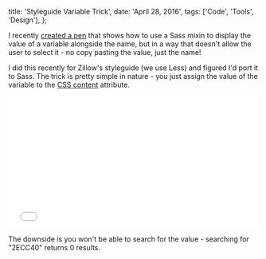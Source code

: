   title: 'Styleguide Variable Trick',
  date: 'April 28, 2016',
  tags: ['Code', 'Tools', 'Design'],
};

I recently [created a pen](http://codepen.io/IanMitchell/pen/grBvxw) that shows how to use a Sass mixin to display the value of a variable alongside the name, but in a way that doesn't allow the user to select it - no copy pasting the value, just the name!

I did this recently for Zillow's styleguide (we use Less) and figured I'd port it to Sass. The trick is pretty simple in nature - you just assign the value of the variable to the [CSS content](https://developer.mozilla.org/en-US/docs/Web/CSS/content) attribute.

<iframe
  height="265"
  scrolling="no"
  title="CSS Styleguide Color Variable / Hex Value Displys"
  src="//codepen.io/IanMitchell/embed/grBvxw/?height=265&theme-id=0&default-tab=css,result&embed-version=2"
  frameBorder="no"
  allowTransparency="true"
  allowFullScreen="true"
  width="100%"
>
  See the Pen{' '}
  <a href="https://codepen.io/IanMitchell/pen/grBvxw/">
    CSS Styleguide Color Variable / Hex Value Displys
  </a>{' '}
  by Ian Mitchell (<a href="https://codepen.io/IanMitchell">@IanMitchell</a>) on{' '}
  <a href="https://codepen.io">CodePen</a>.
</iframe>

The downside is you won't be able to search for the value - searching for "2ECC40" returns 0 results.
